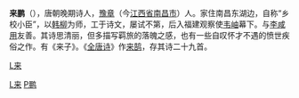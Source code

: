 '''来鹏'''（{{bd|？||883年||catIdx=来鹏}}），唐朝晚期诗人，[[豫章郡|豫章]]（今[[江西省|江西省]][[南昌市|南昌市]]）人。家住南昌东湖边，自称“乡校小臣”，以[[韩柳|韩柳]]为师，工于诗文，屡试不第，后入福建观察使[[韦岫|韦岫]]幕下。与[[李咸用|李咸用]]友善。其诗思清丽，但多描写羁旅的落魄之感，也有一些自叹怀才不遇的愤世疾俗之作。有《来子》。《[[全唐诗|全唐诗]]》作[[来鹄|来鹄]]，存其诗二十九首。

{{唐朝人小作品}}

[[category:南昌人|L来]]
[[Category:唐朝诗人|L来]]
[[Category:来姓|P鹏]]